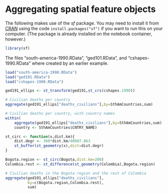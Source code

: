 # Aggregating spatial feature objects


The following makes use of the *sf* package. You may need to install it from
[CRAN](https://cran.r-project.org/package=sf) using the code
`install.packages("sf")` if you want to run this on your computer. (The
package is already installed on the notebook container, however.)

```r
library(sf)
```

The files "south-america-1990.RData", "ged101.RData", and "cshapes-1990.RData" where created by an earlier example.

```r
load("south-america-1990.RData")
load("ged191.RData")
load("cshapes-1990.RData")
```

```r
ged191_ellips <- st_transform(ged191,st_crs(cshapes.1990))
```

```r
# Civilian deaths per country
aggregate(ged191_ellips["deaths_civilians"],by=SthAmCountries,sum)
```

```r
# Civilian deaths per country, with country names
within(
    aggregate(ged191_ellips["deaths_civilians"],by=SthAmCountries,sum),
    country <- SthAmCountries$CNTRY_NAME)
```

```r
st_circ <- function(x,dist.km){
    dist.degr <- 360*dist.km/40007.863
    st_buffer(st_geometry(x),dist=dist.degr)
}
```

```r
Bogota.region <- st_circ(Bogota,dist.km=200)
Colombia.rest <- st_difference(st_geometry(Colombia),Bogota.region)
```

```r
# Civilian deaths in the Bogota region and the rest of Colombia
aggregate(ged191_ellips["deaths_civilians"],
          by=c(Bogota.region,Colombia.rest),
          sum)
```
